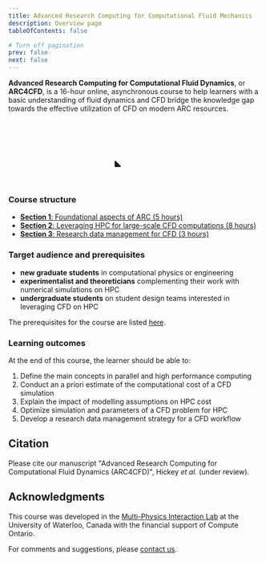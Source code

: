 ```yaml
---
title: Advanced Research Computing for Computational Fluid Mechanics
description: Overview page
tableOfContents: false

# Turn off pagination
prev: false
next: false
---
```

  **Advanced Research Computing for Computational Fluid Dynamics**, or **ARC4CFD**, is a 16-hour online, asynchronous course to help learners with a basic understanding of fluid dynamics and CFD bridge the knowledge gap towards the effective utilization of CFD on modern ARC resources. 
<p align="center">
<svg color='var(--sl-color-text-accent)' overflow='visible' viewbox='30 30 1024 1024' width='25%' height='auto' fill='none' stroke='var(--sl-color-text-accent)' stroke-width='52' opacity='1' stroke-linecap='round' stroke-linejoin='round' font-size='1em'><g><path d="M139.142 283.654C139.142 202.604 204.846 136.9 285.896 136.9L742.14 136.9C823.19 136.9 888.894 202.604 888.894 283.654L888.894 739.898C888.894 820.947 823.19 886.651 742.14 886.651L285.896 886.651C204.846 886.651 139.142 820.947 139.142 739.898L139.142 283.654Z"/><path d="M237.271 700.043C229.787 692.637 217.09 698.069 217.278 708.596L218.64 784.843C218.755 791.292 224.052 796.44 230.502 796.371L305.387 795.569C315.814 795.457 320.93 782.821 313.518 775.487L237.271 700.043Z" fill="currentColor" stroke="none"/><path d="M115.178 382.082L30.7625 382.103"/><path d="M994.98 379.767L910.565 379.788"/><path d="M648.316 113.056L648.541 28.641"/><path d="M646.106 996.981L645.925 912.566"/><path d="M113.435 511.754L29.0199 511.776"/><path d="M993.238 509.439L908.822 509.461"/><path d="M518.649 110.934L518.874 26.5193"/><path d="M516.431 995.484L516.25 911.069"/><path d="M115.178 646.078L30.7625 646.099"/><path d="M994.98 643.763L910.565 643.784"/><path d="M384.321 112.284L384.546 27.8692"/><path d="M382.111 997.481L381.93 913.066"/><path d="M227.041 294.661C227.041 294.661 329.102 298.693 429.094 345.016C529.086 391.338 545.237 440.185 627.009 479.951C708.78 519.717 800.995 510.956 800.995 510.956"/><path d="M227.041 509.439C227.041 509.439 333.509 509.439 412.85 537.621C505.166 570.411 548.113 593.164 645.925 607.993C727.659 620.385 800.995 619.42 800.995 619.42"/></g></svg></p>


<YouTube id='rUlhjCLDYTk' />



### Course structure
- [**Section 1**: Foundational aspects of ARC (5 hours)](https://arc4cfd.github.io/section1/outline/)
- [**Section 2**: Leveraging HPC for large-scale CFD computations (8 hours)](https://arc4cfd.github.io/section2/outline/)
- [**Section 3**: Research data management for CFD (3 hours)](https://arc4cfd.github.io/section3/outline/)

### Target audience and prerequisites
- **new graduate students** in computational physics or engineering
- **experimentalist and theoreticians** complementing their work with numerical simulations on HPC
- **undergraduate students** on student design teams interested in leveraging CFD on HPC

The prerequisites  for the course are listed [here](https://arc4cfd.github.io/prereqs).


### Learning outcomes
At the end of this course, the learner should be able to:
1. Define the main concepts in parallel and high performance computing
2. Conduct an a priori estimate of the computational cost of a CFD simulation
3. Explain the impact of modelling assumptions on HPC cost
4. Optimize simulation and parameters of a CFD problem for HPC
5. Develop a research data management strategy for a CFD workflow



## Citation
Please cite our manuscript "Advanced Research Computing for Computational Fluid Dynamics (ARC4CFD)", Hickey *et al.* (under review).

## Acknowledgments  
This course was developed in the [Multi-Physics Interaction Lab](https://www.mpilab.ca) at the University of Waterloo, Canada with the financial support of Compute Ontario.


For comments and suggestions, please [contact us](https://arc4cfd.github.io/contact/).



<br/>
<CardGrid>
  <LinkCard color="blue" title="Return to main page" href="https://arc4cfd.github.io"/>
  <LinkCard title="Let's get started: Section 1" href="https://arc4cfd.github.io/section1/part1"/>
</CardGrid>

<br/>